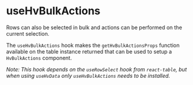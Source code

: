 
<Meta title="Visualizations/Table/Table Hooks/Hooks/useHvBulkActions" />

# useHvBulkActions

Rows can also be selected in bulk and actions can be performed on the current selection.

The `useHvBulkActions` hook makes the `getHvBulkActionsProps` function available on the table instance returned that can be used to setup a `HvBulkActions` component.

_Note: This hook depends on the `useRowSelect` hook from `react-table`, but when using `useHvData` only `useHvBulkActions` needs to be installed._

<Canvas>
  <Story name="useHvBulkActions" story={UseHvBulkActionsStory} />
</Canvas>
